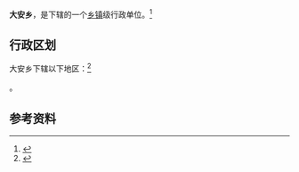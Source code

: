 {{中国乡级行政区|35/09/24/200/000}}

'''大安乡'''，是{{PRC admin/fullname|35/09/24/200/000|3}}下辖的一个[[乡镇|乡镇]]级行政单位。<ref>{{PRC admin/ref sgc|{{PRC admin/parent|35/09/24/200/000}}}}</ref>

== 行政区划 ==

大安乡下辖以下地区：<ref>{{PRC admin/ref sgc|35/09/24/200/000}}</ref>

{{PRC admin/children|35/09/24/200/000}}。

== 参考资料 ==

{{reflist}}

{{行政区划小作品}}
{{PRC admin/navcat|35/09/24/200/000}}